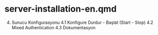 # server-installation-en.qmd

4. Sunucu Konfigurasyonu
4.1 Konfigure Durdur - Başlat (Start - Stop)
4.2 Mixed Authentication
4.3 Dokumentasyon